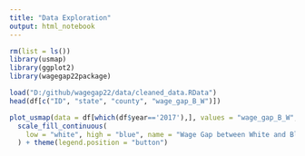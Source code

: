 ```yaml
---
title: "Data Exploration"
output: html_notebook
---
```

```r
rm(list = ls())
library(usmap)
library(ggplot2)
library(wagegap22package)
```


```r
load("D:/github/wagegap22/data/cleaned_data.RData")
head(df[c("ID", "state", "county", "wage_gap_B_W")])
```
```r
plot_usmap(data = df[which(df$year=='2017'),], values = "wage_gap_B_W", color = "black") +
  scale_fill_continuous(
    low = "white", high = "blue", name = "Wage Gap between White and Black (2017)", label = scales::comma
  ) + theme(legend.position = "button")
```